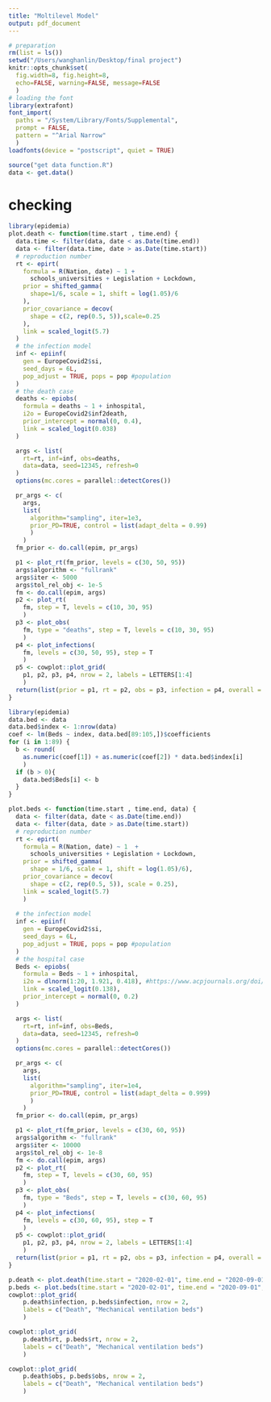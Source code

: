 ```yaml
---
title: "Moltilevel Model"
output: pdf_document
---
```


```r
# preparation
rm(list = ls())
setwd("/Users/wanghanlin/Desktop/final project")
knitr::opts_chunk$set(
  fig.width=8, fig.height=8,
  echo=FALSE, warning=FALSE, message=FALSE
  )
# loading the font
library(extrafont)
font_import(
  paths = "/System/Library/Fonts/Supplemental",
  prompt = FALSE,
  pattern = "^Arial Narrow"
  )
loadfonts(device = "postscript", quiet = TRUE)
```


```r
source("get data function.R")
data <- get.data()
```




# checking
```r
library(epidemia)
plot.death <- function(time.start , time.end) {
  data.time <- filter(data, date < as.Date(time.end))
  data <- filter(data.time, date > as.Date(time.start))
  # reproduction number
  rt <- epirt(
    formula = R(Nation, date) ~ 1 + 
      schools_universities + Legislation + Lockdown,
    prior = shifted_gamma(
      shape=1/6, scale = 1, shift = log(1.05)/6
    ),
    prior_covariance = decov(
      shape = c(2, rep(0.5, 5)),scale=0.25
    ),
    link = scaled_logit(5.7)
  )
  # the infection model 
  inf <- epiinf(
    gen = EuropeCovid2$si, 
    seed_days = 6L,
    pop_adjust = TRUE, pops = pop #population
  )
  # the death case
  deaths <- epiobs(
    formula = deaths ~ 1 + inhospital,
    i2o = EuropeCovid2$inf2death, 
    prior_intercept = normal(0, 0.4),
    link = scaled_logit(0.038)
  )

  args <- list(
    rt=rt, inf=inf, obs=deaths, 
    data=data, seed=12345, refresh=0
  )
  options(mc.cores = parallel::detectCores())

  pr_args <- c(
    args, 
    list(
      algorithm="sampling", iter=1e3, 
      prior_PD=TRUE, control = list(adapt_delta = 0.99)
      )
    )
  fm_prior <- do.call(epim, pr_args)

  p1 <- plot_rt(fm_prior, levels = c(30, 50, 95))
  args$algorithm <- "fullrank"
  args$iter <- 5000
  args$tol_rel_obj <- 1e-5
  fm <- do.call(epim, args)
  p2 <- plot_rt(
    fm, step = T, levels = c(10, 30, 95)
    )
  p3 <- plot_obs(
    fm, type = "deaths", step = T, levels = c(10, 30, 95)
    )
  p4 <- plot_infections(
    fm, levels = c(30, 50, 95), step = T
    )
  p5 <- cowplot::plot_grid(
    p1, p2, p3, p4, nrow = 2, labels = LETTERS[1:4]
    )
  return(list(prior = p1, rt = p2, obs = p3, infection = p4, overall = p5))
}
```


```r
library(epidemia)
data.bed <- data
data.bed$index <- 1:nrow(data)
coef <- lm(Beds ~ index, data.bed[89:105,])$coefficients
for (i in 1:89) {
  b <- round(
    as.numeric(coef[1]) + as.numeric(coef[2]) * data.bed$index[i]
    )
  if (b > 0){
    data.bed$Beds[i] <- b
  }
}

plot.beds <- function(time.start , time.end, data) {
  data <- filter(data, date < as.Date(time.end))
  data <- filter(data, date > as.Date(time.start))
  # reproduction number
  rt <- epirt(
    formula = R(Nation, date) ~ 1  +
      schools_universities + Legislation + Lockdown,
    prior = shifted_gamma(
      shape = 1/6, scale = 1, shift = log(1.05)/6),
    prior_covariance = decov(
      shape = c(2, rep(0.5, 5)), scale = 0.25),
    link = scaled_logit(5.7)
    )
    
  # the infection model 
  inf <- epiinf(
    gen = EuropeCovid2$si, 
    seed_days = 6L,
    pop_adjust = TRUE, pops = pop #population
  )
  # the hospital case
  Beds <- epiobs(
    formula = Beds ~ 1 + inhospital,
    i2o = dlnorm(1:20, 1.921, 0.418), #https://www.acpjournals.org/doi/full/10.7326/M20-0504
    link = scaled_logit(0.138),
    prior_intercept = normal(0, 0.2)
  )

  args <- list(
    rt=rt, inf=inf, obs=Beds, 
    data=data, seed=12345, refresh=0
  )
  options(mc.cores = parallel::detectCores())

  pr_args <- c(
    args, 
    list(
      algorithm="sampling", iter=1e4, 
      prior_PD=TRUE, control = list(adapt_delta = 0.999)
      )
    )
  fm_prior <- do.call(epim, pr_args)

  p1 <- plot_rt(fm_prior, levels = c(30, 60, 95))
  args$algorithm <- "fullrank"
  args$iter <- 10000
  args$tol_rel_obj <- 1e-8
  fm <- do.call(epim, args)
  p2 <- plot_rt(
    fm, step = T, levels = c(30, 60, 95)
    )
  p3 <- plot_obs(
    fm, type = "Beds", step = T, levels = c(30, 60, 95)
    )
  p4 <- plot_infections(
    fm, levels = c(30, 60, 95), step = T
    )
  p5 <- cowplot::plot_grid(
    p1, p2, p3, p4, nrow = 2, labels = LETTERS[1:4]
    )
  return(list(prior = p1, rt = p2, obs = p3, infection = p4, overall = p5))
}
```

```r
p.death <- plot.death(time.start = "2020-02-01", time.end = "2020-09-01")
p.beds <- plot.beds(time.start = "2020-02-01", time.end = "2020-09-01", data.bed)
cowplot::plot_grid(
    p.death$infection, p.beds$infection, nrow = 2, 
    labels = c("Death", "Mechanical ventilation beds")
    )
```
```r
cowplot::plot_grid(
    p.death$rt, p.beds$rt, nrow = 2, 
    labels = c("Death", "Mechanical ventilation beds")
    )
```

```r
cowplot::plot_grid(
    p.death$obs, p.beds$obs, nrow = 2, 
    labels = c("Death", "Mechanical ventilation beds")
    )
```